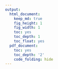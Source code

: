 ```yaml
---
output:
  html_document:
    keep_md: true
    fig_height: 1
    fig_width: 1
    toc: yes
    toc_depth: 1
    toc_float: yes
  pdf_document:
    toc: yes
    toc_depth: '2'
    code_folding: hide
---
```

<style>
    
#TOC {
  background:url("images/iceslogo.png") ;
  background-size: contain;
  padding-top: 100px !important;
  background-repeat: no-repeat;
  position: fixed;
  font-size: 12px;
  left: 0;
  top: 0;
  width: 200px;
  height: 80%;
  overflow:auto;
}
---
<a id="top"></a>

# ICES advice 2018

## "Herring (Clupea harengus) in subdivisions 25–29 and 32, excluding the Gulf of Riga (central Baltic Sea)"


```r
knitr::opts_chunk$set(
	echo = FALSE,
	message = FALSE,
	warning = FALSE
)
#<a href="#top">Back to top</a>
```

***
```r
knitr::include_graphics("images/atlantic-herring.png")
knitr::include_graphics("images/map.png")
```


[Go to latest advice](http://www.ices.dk/sites/pub/Publication%20Reports/Advice/2018/2018/her.27.25-2932.pdf)  
[Go to Standard Graphs page](http://standardgraphs.ices.dk/ViewCharts.aspx?key=9428)  
[Go to Transparent Assessment Framework page](https://github.com/ices-taf/2016_cod-347d)

***

# ICES advice on fishing opportunities
ICES advises that when the EU multiannual plan (MAP) is applied, catches in 2019 that correspond to the F ranges in the plan are between **115 591** tonnes and **192 787** tonnes. According to the MAP, catches higher than those corresponding to FMSY (155 333 tonnes) can only be taken under conditions specified in the MAP, whilst the entire range is considered precautionary when applying the ICES advice rule. This advice applies to all catches from the stock, including those taken in Subdivision 28.1.
 <br> 

***

# Stock development over time
Spawning-stock biomass (SSB) decreased until 2001 and then increased, and it has been above MSY Btrigger since 2007. Fishing mortality (F) increased until 2000 and then decreased, remaining below FMSY between 2004 to 2014. F has been above FMSY since 2015. Recruitment in 2015 is estimated to be the highest of the whole time-series.

<div class= "col2"
.col2 {
    columns: 2 220px;         /* number of columns and width in pixels*/
    -webkit-columns: 2 220px; /* chrome, safari */
    -moz-columns: 2 220px;    /* firefox */
  }>
```r

 library(htmlwidgets)
 library(dplyr)
 library(ggplot2)
 library(dygraphs)
 library(htmltools)
 library(widgetframe)
library(icesSAG)
SAGsummary <- getSAG("her.27.25-2932", 2018, data = "summary", combine = TRUE, purpose = "Advice")
 # data <- read.csv("Data/her/herdata.csv")
data <- SAGsummary
 dyBarChart <- function(dygraph) {
  dyPlotter(dygraph = dygraph,
            name = "BarChart",
            path = system.file("examples/plotters/barchart.js",
                               package = "dygraphs"))
}

 catches <- data %>% select(Year, catches)
 catches$catches <- catches[, "catches"]/1000
 recruitment<- data %>% select(Year, low_recruitment, recruitment, high_recruitment)
 
 dygraph(catches, main = "Catches")%>%
   dyRangeSelector()%>%
   dyOptions(colors = RColorBrewer::brewer.pal(3, "Set2"), drawGrid = FALSE,maxNumberWidth = 4)%>%
   dyAxis("y")%>%
   dyBarChart()
 
 dygraph(recruitment, main = "Recruitment(age 0)") %>%
   dyRangeSelector()%>%
   # dyOptions(colors = RColorBrewer::brewer.pal(3, "Set2"))%>%
   dyAxis("y")%>%
   dyBarChart()

 
```
</div>
<div class="col2">
```r
library(dygraphs)
library(htmlwidgets)
library(dplyr)
library(ggplot2)
library(gridExtra)
library(dygraphs)

dyBarChart <- function(dygraph) {
  dyPlotter(dygraph = dygraph,
            name = "BarChart",
            path = system.file("examples/plotters/barchart.js",
                               package = "dygraphs"))
} 

F <- data %>% select(Year, low_F, F,high_F, FLim, Fpa, FMSY )
 dygraph(F, main = "F") %>%
  dySeries(c("low_F", "F", "high_F"))%>%
   dyLimit(as.numeric(F[, 5]), color = "red")%>%
   dyRangeSelector()%>%
   dyOptions(colors = RColorBrewer::brewer.pal(3, "Set2"),
             drawGrid= FALSE,maxNumberWidth = 4)%>%
   dyAxis("y")
SSB <- data %>% select(Year, low_SSB, SSB,high_SSB, Blim, Bpa, MSYBtrigger)
 dygraph(SSB, main = "SSB") %>%
  dySeries(c("low_SSB", "SSB", "high_SSB"))%>%
   dyLimit(as.numeric(F[, 5]), color = "red")%>%
   dyRangeSelector()%>%
   dyOptions(colors = RColorBrewer::brewer.pal(3, "Set2"),
             drawGrid= FALSE,maxNumberWidth = 4)%>%
   dyAxis("y")
 
```
</div>


**Figure 1**  Herring in subdivisions 25–29 and 32, excluding the Gulf of Riga. Summary of the stock assessment. (SSB in 2018 is
predicted).
<br>

## Summary of the assessment

Herring in subdivisions 25–29 and 32, excluding the Gulf of Riga. Assessment summary. Weights are in tonnes.
Recruitment in thousands.

```r
library(icesSAG)
SAGsummary <- getSAG("her.27.25-2932", 2018, data = "summary", combine = TRUE, purpose = "Advice")
write.csv(SAGsummary, file = "SAGsummary.csv")

```

```r
library(magrittr)
 readLines("SAGsummary.csv") %>% 
   paste0(collapse="\n") %>% 
   openssl::base64_encode() -> encoded
```

[Download CSV](`r sprintf('data:text/csv;base64,%s', encoded)`)
 ***  
[Go to Top](#top)

# Stock and explotation status

<br>

ICES assesses that fishing pressure on the stock is above FMSY and below Fpa and Flim; spawning stock size is above MSY Btrigger, Bpa, and Blim.
<br>
**State of the stock and fishery relative to reference points**
<br>
![](images/MGT_1.png)


***  

# Catch scenarios

<br>

** Assumptions made for the interim year and in the forecast for herring in subdivisions 25–29 and 32, excluding the Gulf of Riga.Weights are in tonnes. Recruitment is in thousands.**


<br>
```r
library(knitr)
library(readr)
library(kableExtra)
dt <- read.csv("Data/her/hercatchoptionsbasis.csv",header = T)
# dt <- dt [,-1] 
kable(dt, "html")%>% 
  row_spec(0, bold = T, color = "black", background = "lightgrey", align = "c")%>%
  column_spec(1, width = "20em")%>%
  column_spec(2, width = "20em")%>%
  column_spec(3, width = "45em")%>%
  kable_styling(position = "center", full_width = F, font_size = 7)

```
* TAC constraint in 2018: EU share 229 355 tonnes + Russian quota 29 500 tonnes + central Baltic herring stock caught in Gulf of Riga 4 340 tonnes (mean 2012–2016) − Gulf of Riga herring stock caught in central Baltic Sea 260 tonnes (mean 2012 – 2016) = 262 935 tonnes .
<br>

***

**Table 3  Annual catch scenarios for herring in subdivisions 25–29 and 32, excluding the Gulf of Riga. All weights are in tonnes.**

<button class="btn btn-primary" data-toggle="collapse" data-target="#BlockName"> Show/Download Table </button>  
<div id="BlockName" class="collapse"> 
<br>
```r
library(knitr)
library(readr)
library(kableExtra)
dt <- read.csv("Data/her/hercatchoptions.csv", header = T, row.names = 1)
# dt <- dt [,-1]
dt <- dt[complete.cases(dt),]
 kable(dt, "html") %>% kable_styling(position = "center")%>%
   row_spec(0, bold = T, color = "black", background = "lightgrey")%>%
   column_spec(1, width = "30em")%>%
         column_spec(2:7, width = "10em")%>%
   group_rows("ICES advice basis",1,1) %>%
   group_rows("Other options",2,9)
```
* SSB 2020 relative to SSB 2019.
** Advice value in 2019 relative to Advice value for EU MAP: FMSY 2018 (267 745 tonnes).
*** Advice value for  2019 relative to Advice value for EU MAP: Flower 2018 (200 236 tonnes).
^ Advice value for  2019 relative to Advice value for EU MAP: Fupper 2018 (331 510 tonnes).
^^ MAP multiannual plan (EU, 2016).
^^^ TAC = TAC in 2018: EU share 229 355 tonnes + Russian quota 29 500 tonnes + central Baltic herring stock caught in Gulf of Riga 4 340 tonnes (mean 2012–2016) − Gulf of Riga herring stock caught in central Baltic Sea 260 tonnes (mean 2012 – 2016) = 262 935 tonnes.


```r
library(magrittr)
 readLines("Data/her/hercatchoptions.csv") %>% 
   paste0(collapse="\n") %>% 
   openssl::base64_encode() -> encoded
```

[Download CSV](`r sprintf('data:text/csv;base64,%s', encoded)`)
</div>
<br>
The decreased catch advice is due to a change in the perception of the stock size. The stock size was downscaled and fishing mortality was upscaled due to the low survey indices in the last two years. There is also a downward revision of the 2014 year class.
<br>
```r
library(knitr)
library(readr)
library(kableExtra)
dt <- read.csv("Data/her/herscenariosplot.csv") %>%
        select(Basis, F, Catch, SSB_2019, SSB_2020)
write.table (dt, "thing.txt",sep = ",")

colnames(dt)<- c("Basis", "F", "Catch_2018", "SSB_2019", "SSB_2020")
 kable(dt, "html") %>% kable_styling(position = "center")%>%
  kable_styling(bootstrap_options = "striped", full_width = F, font_size = 7)

```

## Version 1
```r
library(ggplot2)
library(plotly)
 catchoptions <- read.csv("Data/her/herscenariosplot.csv")
 # labels <- catchoptions$Basis
 # labels <- as.character(labels)
 mypalette<-ggthemes::tableau_color_pal('tableau20')
 
 data <- catchoptions[order(catchoptions$F),] 
 
 
 p1 <- plot_ly(data, x = ~F) %>%
         layout(hovermode="TRUE", showlegend = TRUE,
           shapes = list(
             list(type = "line", fillcolor = "red", 
               line    = list(color = "red",
               width = 2,
               dash = "dot"),
               opacity = 0.5,
               x0      = 0.52,
               x1      = 0.52,
               xref    = "Flim",
               y0      = 0,
               y1      = 1000000,
               yref    = "y",
               name = "Flim"),
             list(type = "line", fillcolor = "green", 
               line    = list(color = "green",
               width = 2,
               dash = "dot"), 
               opacity = 0.2, 
               x0      = 0.22,
               x1      = 0.22,
               xref    = "Fmsy",
               y0      = 0,
               y1      = 1000000,
               yref    = "y",
               name = "Fmsy"),
             list(type = "line", fillcolor = "orange", 
               line    = list(color = "orange",
               width = 2,
               dash = "dot"), 
               opacity = 1, 
               x0      = 0.41,
               x1      = 0.41,
               xref    = "Fpa",
               y0      = 0,
               y1      = 1000000,
               yref    = "y",
               name = "Fpa"),
             list(type = "line", fillcolor = "blue", 
               line    = list(color = "blue",
               width = 2,
               dash = "dash"), 
               opacity = 0.3, 
               x0      = -0.3,
               x1      = 1,
               xref    = "x",
               y0      = 430000,
               y1      = 430000,
               yref    = "Blim",
               name = "Blim"),
             list(type = "line", fillcolor = "lightblue", 
               line    = list(color = "lightblue",
               width = 2,
               dash = "dash"), 
               opacity = 0.3, 
               x0      = -0.3,
               x1      = 1,
               xref    = "x",
               y0      = 600000,
               y1      = 600000,
               yref    = "Bpa = MSY Btrigger",
               text = "Bpa = MSY Btrigger",
               textposition = "bottom right"),
             list(type = "rect", fillcolor = "green", opacity = 0.2,
                  line = list(color = "green", opacity=0.2),
                  x0 = -0.3, x1 = 0.41, xref = "x",
                  y0 = 0, y1 = 1000000, yref = "y"),
             list(type = "rect", fillcolor = "orange", opacity = 0.2,
                  line = list(color = "orange", opacity=0.2),
                  x0 = 0.41, x1 = 0.52, y0 = 0, y1 = 1000000),
             list(type = "rect", fillcolor = "red", opacity = 0.2,
                  line = list(color = "red", opacity=0.2),
                  x0 = 0.52, x1 = 1, y0 = 0, y1 = 1000000)),
           yaxis= list(title = 'tonnes', showgrid =FALSE),
    xaxis=list(title = 'Fishing mortality according to catch scenarios', showgrid= FALSE, tickmode = "array",tickvals = c(0.22,0.41,0.52), ticktext = c("Fmsy","Fpa", "Flim"), tickangle = 45),
    annotations=
        list(
            x= 1,
            y=c(430000,600000),
            xref= '1',
            yref='y',
            text=c('Blim','Bpa = MSY Btrigger'),
            showarrow = TRUE,
            ax= 70,
            ay= 0
        ) 
    )%>%
         add_trace(y = ~ SSB_2019, name= 'SSB 2019', mode = 'lines+markers',opacity = 0.8, width= 0.2, text = data$Basis, hoverinfo = "text + x+ y") %>%
         add_trace(y = ~ SSB_2020, name= 'SSB 2020', mode = 'lines+markers',opacity = 0.8, width= 0.2, text = data$Basis, hoverinfo = "text + x+ y") %>%
          add_trace(y = ~ Catch, name = 'Catch 2018', mode = 'lines+markers',text = data$Basis, hoverinfo = "text + x+ y")
                  
  p1$elementId <- NULL
  p1
```
 
## Version 2:
 <div class="col2">
```r
library(ggplot2)
library(plotly)
 catchoptions <- read.csv("Data/her/herscenariosplot.csv")
 # labels <- catchoptions$Basis
 # labels <- as.character(labels)
 mypalette<-ggthemes::tableau_color_pal('tableau20')
 
 data <- catchoptions[order(catchoptions$F),] 
 
 
 p1 <- plot_ly(data, x = ~F) %>%
         layout(hovermode="TRUE", showlegend = FALSE,
           shapes = list(
             list(type = "line", fillcolor = "red", 
               line    = list(color = "red",
               width = 2,
               dash = "dot"),
               opacity = 0.5,
               x0      = 0.52,
               x1      = 0.52,
               xref    = "Flim",
               y0      = 0,
               y1      = 1000000,
               yref    = "y",
               name = "Flim"),
             list(type = "line", fillcolor = "green", 
               line    = list(color = "green",
               width = 2,
               dash = "dot"), 
               opacity = 0.2, 
               x0      = 0.22,
               x1      = 0.22,
               xref    = "Fmsy",
               y0      = 0,
               y1      = 1000000,
               yref    = "y",
               name = "Fmsy"),
             list(type = "line", fillcolor = "orange", 
               line    = list(color = "orange",
               width = 2,
               dash = "dot"), 
               opacity = 1, 
               x0      = 0.41,
               x1      = 0.41,
               xref    = "Fpa",
               y0      = 0,
               y1      = 1000000,
               yref    = "y",
               name = "Fpa"),
             list(type = "line", fillcolor = "blue", 
               line    = list(color = "blue",
               width = 2,
               dash = "dash"), 
               opacity = 0.3, 
               x0      = -0.3,
               x1      = 1,
               xref    = "x",
               y0      = 430000,
               y1      = 430000,
               yref    = "Blim",
               name = "Blim"),
             list(type = "line", fillcolor = "lightblue", 
               line    = list(color = "lightblue",
               width = 2,
               dash = "dash"), 
               opacity = 0.3, 
               x0      = -0.3,
               x1      = 1,
               xref    = "x",
               y0      = 600000,
               y1      = 600000,
               yref    = "Bpa = MSY Btrigger",
               text = "Bpa = MSY Btrigger",
               textposition = "bottom right"),
             list(type = "rect", fillcolor = "green", opacity = 0.2,
                  line = list(color = "green", opacity=0.2),
                  x0 = -0.3, x1 = 0.41, xref = "x",
                  y0 = 0, y1 = 1000000, yref = "y"),
             list(type = "rect", fillcolor = "orange", opacity = 0.2,
                  line = list(color = "orange", opacity=0.2),
                  x0 = 0.41, x1 = 0.52, y0 = 0, y1 = 1000000),
             list(type = "rect", fillcolor = "red", opacity = 0.2,
                  line = list(color = "red", opacity=0.2),
                  x0 = 0.52, x1 = 1, y0 = 0, y1 = 1000000)),
           yaxis= list(title = 'tonnes', showgrid =FALSE),
    xaxis=list(title = 'F', showgrid= FALSE, tickmode = "array",tickvals = c(0.22,0.41,0.52), ticktext = c("Fmsy","Fpa", "Flim"), tickangle = 45)
    )%>%
         add_trace(y = ~ SSB_2019, name= 'SSB 2019', mode = 'lines+markers',opacity = 0.8, width= 0.2, text = data$Basis, hoverinfo = "text + x+ y") %>%
          add_trace(y = ~ Catch, name = 'Catch 2018', mode = 'lines+markers',text = data$Basis, hoverinfo = "text + x+ y")
                  
  p1$elementId <- NULL
  p1
  
  p2 <- plot_ly(data, x = ~F) %>%
         layout(hovermode="TRUE", showlegend = FALSE,
           shapes = list(
             list(type = "line", fillcolor = "red", 
               line    = list(color = "red",
               width = 2,
               dash = "dot"),
               opacity = 0.5,
               x0      = 0.52,
               x1      = 0.52,
               xref    = "Flim",
               y0      = 0,
               y1      = 1000000,
               yref    = "y",
               name = "Flim"),
             list(type = "line", fillcolor = "green", 
               line    = list(color = "green",
               width = 2,
               dash = "dot"), 
               opacity = 0.2, 
               x0      = 0.22,
               x1      = 0.22,
               xref    = "Fmsy",
               y0      = 0,
               y1      = 1000000,
               yref    = "y",
               name = "Fmsy"),
             list(type = "line", fillcolor = "orange", 
               line    = list(color = "orange",
               width = 2,
               dash = "dot"), 
               opacity = 1, 
               x0      = 0.41,
               x1      = 0.41,
               xref    = "Fpa",
               y0      = 0,
               y1      = 1000000,
               yref    = "y",
               name = "Fpa"),
             list(type = "line", fillcolor = "blue", 
               line    = list(color = "blue",
               width = 2,
               dash = "dash"), 
               opacity = 0.3, 
               x0      = -0.3,
               x1      = 1,
               xref    = "x",
               y0      = 430000,
               y1      = 430000,
               yref    = "Blim",
               name = "Blim"),
             list(type = "line", fillcolor = "lightblue", 
               line    = list(color = "lightblue",
               width = 2,
               dash = "dash"), 
               opacity = 0.3, 
               x0      = -0.3,
               x1      = 1,
               xref    = "x",
               y0      = 600000,
               y1      = 600000,
               yref    = "Bpa = MSY Btrigger",
               text = "Bpa = MSY Btrigger",
               textposition = "bottom right"),
             list(type = "rect", fillcolor = "green", opacity = 0.2,
                  line = list(color = "green", opacity=0.2),
                  x0 = -0.3, x1 = 0.41, xref = "x",
                  y0 = 0, y1 = 1000000, yref = "y"),
             list(type = "rect", fillcolor = "orange", opacity = 0.2,
                  line = list(color = "orange", opacity=0.2),
                  x0 = 0.41, x1 = 0.52, y0 = 0, y1 = 1000000),
             list(type = "rect", fillcolor = "red", opacity = 0.2,
                  line = list(color = "red", opacity=0.2),
                  x0 = 0.52, x1 = 1, y0 = 0, y1 = 1000000)),
           yaxis= list(title = 'tonnes', showgrid =FALSE),
    xaxis=list(title = 'F', showgrid= FALSE, tickmode = "array",tickvals = c(0.22,0.41,0.52), ticktext = c("Fmsy","Fpa", "Flim"), tickangle = 45)
    )%>%
         add_trace(y = ~ SSB_2020, name= 'SSB 2020', mode = 'lines+markers',opacity = 0.8, width= 0.2, text = data$Basis, hoverinfo = "text + x+ y") %>%
          add_trace(y = ~ Catch, name = 'Catch 2018', mode = 'lines+markers',text = data$Basis, hoverinfo = "text + x+ y")
                  
  p2$elementId <- NULL
  p2
  
```
</div>  
  
## Version 3: 
  <div class="col2">
```r
library(ggplot2)
library(plotly)
 catchoptions <- read.csv("Data/her/herscenariosplot.csv")
 # labels <- catchoptions$Basis
 # labels <- as.character(labels)
 mypalette<-ggthemes::tableau_color_pal('tableau20')
 
 data <- catchoptions[order(catchoptions$F),] 
 
 
 p1 <- plot_ly(data, x = ~F) %>%
         layout(hovermode="TRUE", showlegend = FALSE,
           shapes = list(
             list(type = "line", fillcolor = "red", 
               line    = list(color = "red",
               width = 2,
               dash = "dot"),
               opacity = 0.5,
               x0      = 0.52,
               x1      = 0.52,
               xref    = "Flim",
               y0      = 0,
               y1      = 1000000,
               yref    = "y",
               name = "Flim"),
             list(type = "line", fillcolor = "green", 
               line    = list(color = "green",
               width = 2,
               dash = "dot"), 
               opacity = 0.2, 
               x0      = 0.22,
               x1      = 0.22,
               xref    = "Fmsy",
               y0      = 0,
               y1      = 1000000,
               yref    = "y",
               name = "Fmsy"),
             list(type = "line", fillcolor = "orange", 
               line    = list(color = "orange",
               width = 2,
               dash = "dot"), 
               opacity = 1, 
               x0      = 0.41,
               x1      = 0.41,
               xref    = "Fpa",
               y0      = 0,
               y1      = 1000000,
               yref    = "y",
               name = "Fpa"),
             list(type = "line", fillcolor = "blue", 
               line    = list(color = "blue",
               width = 2,
               dash = "dash"), 
               opacity = 0.3, 
               x0      = -0.3,
               x1      = 1,
               xref    = "x",
               y0      = 430000,
               y1      = 430000,
               yref    = "Blim",
               name = "Blim"),
             list(type = "line", fillcolor = "lightblue", 
               line    = list(color = "lightblue",
               width = 2,
               dash = "dash"), 
               opacity = 0.3, 
               x0      = -0.3,
               x1      = 1,
               xref    = "x",
               y0      = 600000,
               y1      = 600000,
               yref    = "Bpa = MSY Btrigger",
               text = "Bpa = MSY Btrigger",
               textposition = "bottom right"),
             list(type = "rect", fillcolor = "green", opacity = 0.2,
                  line = list(color = "green", opacity=0.2),
                  x0 = -0.3, x1 = 0.41, xref = "x",
                  y0 = 0, y1 = 1000000, yref = "y"),
             list(type = "rect", fillcolor = "orange", opacity = 0.2,
                  line = list(color = "orange", opacity=0.2),
                  x0 = 0.41, x1 = 0.52, y0 = 0, y1 = 1000000),
             list(type = "rect", fillcolor = "red", opacity = 0.2,
                  line = list(color = "red", opacity=0.2),
                  x0 = 0.52, x1 = 1, y0 = 0, y1 = 1000000)),
           yaxis= list(title = 'tonnes', showgrid =FALSE),
    xaxis=list(title = 'F', showgrid= FALSE, tickmode = "array",tickvals = c(0.22,0.41,0.52), ticktext = c("Fmsy","Fpa", "Flim"), tickangle = 45)
    )%>%
        add_trace(y = ~ SSB_2019, name= 'SSB 2019', type = 'bar',opacity = 0.8, width= 0.2, color = ~ SSB_2019,colors=c("darkblue","Yellow"), text = data$Basis, hoverinfo = "text + x+ y")%>%
          add_trace(y = ~ Catch, name = 'Catch 2018', mode = 'lines+markers',text = data$Basis, hoverinfo = "text + x+ y")
                  
  p1$elementId <- NULL
  p1
  
  p2 <- plot_ly(data, x = ~F) %>%
         layout(hovermode="TRUE", showlegend = FALSE,
           shapes = list(
             list(type = "line", fillcolor = "red", 
               line    = list(color = "red",
               width = 2,
               dash = "dot"),
               opacity = 0.5,
               x0      = 0.52,
               x1      = 0.52,
               xref    = "Flim",
               y0      = 0,
               y1      = 1000000,
               yref    = "y",
               name = "Flim"),
             list(type = "line", fillcolor = "green", 
               line    = list(color = "green",
               width = 2,
               dash = "dot"), 
               opacity = 0.2, 
               x0      = 0.22,
               x1      = 0.22,
               xref    = "Fmsy",
               y0      = 0,
               y1      = 1000000,
               yref    = "y",
               name = "Fmsy"),
             list(type = "line", fillcolor = "orange", 
               line    = list(color = "orange",
               width = 2,
               dash = "dot"), 
               opacity = 1, 
               x0      = 0.41,
               x1      = 0.41,
               xref    = "Fpa",
               y0      = 0,
               y1      = 1000000,
               yref    = "y",
               name = "Fpa"),
             list(type = "line", fillcolor = "blue", 
               line    = list(color = "blue",
               width = 2,
               dash = "dash"), 
               opacity = 0.3, 
               x0      = -0.3,
               x1      = 1,
               xref    = "x",
               y0      = 430000,
               y1      = 430000,
               yref    = "Blim",
               name = "Blim"),
             list(type = "line", fillcolor = "lightblue", 
               line    = list(color = "lightblue",
               width = 2,
               dash = "dash"), 
               opacity = 0.3, 
               x0      = -0.3,
               x1      = 1,
               xref    = "x",
               y0      = 600000,
               y1      = 600000,
               yref    = "Bpa = MSY Btrigger",
               text = "Bpa = MSY Btrigger",
               textposition = "bottom right"),
             list(type = "rect", fillcolor = "green", opacity = 0.2,
                  line = list(color = "green", opacity=0.2),
                  x0 = -0.3, x1 = 0.41, xref = "x",
                  y0 = 0, y1 = 1000000, yref = "y"),
             list(type = "rect", fillcolor = "orange", opacity = 0.2,
                  line = list(color = "orange", opacity=0.2),
                  x0 = 0.41, x1 = 0.52, y0 = 0, y1 = 1000000),
             list(type = "rect", fillcolor = "red", opacity = 0.2,
                  line = list(color = "red", opacity=0.2),
                  x0 = 0.52, x1 = 1, y0 = 0, y1 = 1000000)),
           yaxis= list(title = 'tonnes', showgrid =FALSE),
    xaxis=list(title = 'F', showgrid= FALSE, tickmode = "array",tickvals = c(0.22,0.41,0.52), ticktext = c("Fmsy","Fpa", "Flim"), tickangle = 45)
    )%>%
         add_trace(y = ~ SSB_2020, name= 'SSB 2020', type = 'bar',opacity = 0.8, width= 0.2, color = ~ SSB_2020,colors=c("darkblue","Yellow"), text = data$Basis, hoverinfo = "text + x+ y") %>%
          add_trace(y = ~ Catch, name = 'Catch 2018', mode = 'lines+markers',text = data$Basis, hoverinfo = "text + x+ y")
                  
  p2$elementId <- NULL
  p2
```
 </div> 
<br>

[Go to Top](#top)

# Basis of the advice  
***
<br>
**Table 4** The basis of the advice for hake in subareas 4, 6, and 7, and in divisions 3.a, 8.a–b, and 8.d, Northern stock.
```r
library(knitr)
library(readr)
library(kableExtra)
dt <- read.csv("Data/hke/hkeadvicebasis.csv", header = FALSE)
#dt <- dt [-1,] 
colnames(dt) <- NULL
kable(dt, "html")%>%kable_styling(position = "center")%>%
  column_spec(1, bold = T, color = "black", background = "lightgrey")

```

<br>

# Quality of the assessment  
***
<br>
A high variability between years in the survey index, in particular in the last years due to the large year class of 2014, is the likely cause of the downward revision of SSB and upward revision of fishing mortality for the recent years. However, applying stochastic models (in this case SAM) to the data shows that these revisions are within the uncertainty bounds of these SAM estimates. 

Preliminary investigations indicate that the stocks of western Baltic spring-spawning herring (Division 3.a and subdivisions 22–24) and central Baltic herring (subdivisions 25–29 and 32, excluding Gulf of Riga herring) are mixing in subdivisions 24–26 (Gröhsler et al., 2013). The level of this mixing is presently unknown and its potential impact on the assessment should be investigated. 

Species misreporting of herring has occurred in the past (Hentati-Sundberg et al., 2014) and there are again indications that it is a problem in some nations.

```r
knitr::include_graphics("images/herqualplot.png")
```

**Figure 2**  Historical assessment results for herring in subdivisions 25–29 and 32, excluding the Gulf of Riga.
<br>

***
# Issues relevant for the advice
The FMSY ranges in the EU Baltic Sea multiannual plan (MAP; EU, 2016) are consistent with the ranges provided by ICES (2015); these were evaluated to result in no more than 5% reduction in long-term yield compared with MSY. The ICES advice according to the MAP is based on the provisions of the plan and is considered precautionary. The ICES advice rule is used, i.e. F is adjusted by the factor SSB/MSY Btrigger when SSB is below MSY Btrigger. For this stock, the SSB in 2019 is above MSY Btrigger. In such a situation, catch scenarios applicable under the MAP correspond to fishing mortalities between Flower and Fupper. However, according to the MAP, catches corresponding to F higher than FMSY (i.e. Column B of Annex I in the MAP) can only be taken under conditions specified in the MAP. 

Under the EU landing obligation, which entered into force in 2015, up to 9% interspecies quota transfers are allowed for stocks that are considered to be within safe biological limits (EU, 2013 – Article 15). Quota transfers were not considered in this catch advice. To achieve FMSY exploitation, any transfer under this regulation should be accounted for in setting the TAC.

It should be noted that the large 2014 year class will be the main contributor to the yield in 2018 and 2019 and SSB in 2019 and 2020, and no substantial new incoming year classes are predicted. It is uncommon to see such large contribution of one year class to the SSB as seen in the short term prediction for 2019 and 2020. Three last year classes are below or at the average and if such a situation continues, a marked decline in biomass development can be expected.
<br>
```r
knitr::include_graphics("images/herissueplot.png")
```

**Figure 3**  Contribution to yield and SSB of successive year classes (ages 1–8+) as estimated in the short-term forecast for 2018–2020 under the TAC constraint in 2018. Herring in subdivisions 25–29 and 32, excluding the Gulf of Riga.
<br>

A mixture of central Baltic herring (subdivisions 25–27, 28.2, 29, and 32) and the Gulf of Riga herring (Subdivision 28.1) is caught in the central Baltic Sea. In the assessment and the advice the central Baltic herring stock is considered to be caught both in and outside the central Baltic Sea. The TAC (sum of the EU and the Russian autonomous quotas) is set for herring caught in the central Baltic management area, which includes also a small amount of Gulf of Riga herring caught in the central Baltic Sea but excludes central Baltic herring caught outside the central Baltic Sea.

The TAC value proposed for the central Baltic area is based on the advised catch for the central Baltic herring stock, plus the assumed catch of the Gulf of Riga herring taken in the central Baltic, minus the assumed catch of herring from the central Baltic stock taken in the Gulf of Riga. The values of the two latter are given by the average over the last five years.

•	Central Baltic herring assumed to be taken in the Gulf of Riga in 2019 (Subdivision 28.1) is 4363 tonnes (average 2013–2017);
•	Gulf of Riga herring assumed to be taken in Subdivision 28.2 in 2019 is 251 tonnes (average 2013–2017).

As an example, following the ICES MSY approach (here identical to the MAP FMSY), catches from the central Baltic herring stock in 2019 should be no more than 155 335 tonnes. The corresponding TAC in the central Baltic management area for 2019 would be calculated as 155 335 tonnes + 251 tonnes – 4363 tonnes  = 151 221  tonnes .

# Reference Points  
***
<br>
** Table 5** Reference points, values, and their technical basis. Herring in Subarea 4 and divisions 3.a and 7.d, autumn spawners. 
```r
library(knitr)
library(readr)
library(kableExtra)
dt <- read.csv("Data/hke/herreferencepoints.csv")
dt <- dt [,-1] 
kable(dt, "html")%>%kable_styling(position = "center")%>%
  row_spec(0, bold = T, color = "black", background = "lightgrey")

```
<br>
```r
library(magrittr)
 readLines("Data/hke/herreferencepoints.csv") %>% 
   paste0(collapse="\n") %>% 
   openssl::base64_encode() -> encoded
```
[Download CSV](`r sprintf('data:text/csv;base64,%s', encoded)`)

***
# Basis of the assessment  

<br>
** Table 6** Basis of the assessment and advice for herring in Subarea 4 and divisions 3.a and 7.d, autumn spawners. 
```r
library(knitr)
library(readr)
library(kableExtra)
dt <- read.csv("Data/hke/herassessmentbasis.csv")
dt <- dt [,-1] 
kable(dt, "html")%>%kable_styling(position = "center")%>%
  row_spec(0, bold = T, color = "black", background = "lightgrey")

```

```r
library(magrittr)
 readLines("Data/hke/herassessmentbasis.csv") %>% 
   paste0(collapse="\n") %>% 
   openssl::base64_encode() -> encoded
```
[Download CSV](`r sprintf('data:text/csv;base64,%s', encoded)`)
[Go to Top](#top)

***
# Information from stakeholders  

There is no additional information available.
<br>

***
# History of the advice, catch, and management    

**Table 7**  ICES advice and catch for herring in Subarea 4 and divisions 3.a and 7.d, autumn spawners. All weights are in tonnes. 

***

# History of the catch and landings  

**Table 8** Catch distribution by fleet in 2017 as estimated by ICES for herring in Subarea 4 and divisions 3.a and 7.d, autumn spawners. All weights are in tonnes.
<br>

***

**Table 9** History of commercial catch and landings of herring in Subarea 4 and divisions 3.a and 7.d, autumn spawners. Both the official and ICES estimated values are presented by area for each country participating in the fishery. All weights are in tonnes.

***

# Sources and references  

* EU. 2013. Regulation (EU) No 1380/2013 of the European Parliament and of the Council of 11 December 2013 on the Common Fisheries Policy, amending Council Regulations (EC) No 1954/2003 and (EC) No 1224/2009 and repealing Council Regulations (EC) No 2371/2002 and (EC) No 639/2004 and Council Decision 2004/585/EC. http://eur-lex.europa.eu/legal-content/EN/TXT/?uri=celex:32013R1380.
* EU. 2016. Regulation (EU) 2016/1139 of the European Parliament and of the Council of 6 July 2016 establishing a multiannual plan for the stocks of cod, herring and sprat in the Baltic Sea and the fisheries exploiting those stocks, amending Council Regulation (EC) No 2187/2005 and repealing Council Regulation (EC) No 1098/2007. http://eur-lex.europa.eu/legal-content/EN/TXT/PDF/?uri=CELEX:32016R1139&from=EN
* Gröhsler, T., Oeberst, R., Schaber, M., Larson, N., and Kornilovs, G. 2013. Discrimination of western Baltic spring-spawning and central Baltic herring (Clupea harengus L.) based on growth vs. natural tag information. ICES Journal of Marine Science, 70(6): 1108–1117. DOI: https://doi.org/10.1093/icesjms/fst064.
* Hentati-Sundberg, J., Hjelm, J., and Österblom, H. 2014. Does fisheries management incentivize non-compliance? Estimated misreporting in the Swedish Baltic Sea pelagic fishery based on commercial fishing effort. ICES Journal of Marine Science, 71(7): 1846–1853. DOI: https://doi.org/10.1093/icesjms/fsu036.
* ICES. 2013. Report of the Benchmark Workshop on Baltic Multispecies Assessments (WKBALT 2013), 4–8 February 2013, Copenhagen, Denmark. ICES CM 2013/ACOM:43. 399 pp.
* ICES. 2014. Second Interim Report of the Working Group on Maritime Systems (WGMARS), 2–5 December 2014, Copenhagen, Denmark. ICES CM 2014/SSGSUE:08. 35 pp.
* ICES 2015. EU request to ICES to provide FMSY ranges for selected North Sea and Baltic Sea stocks. In Report of the ICES Advisory Committee, 20125. ICES Advice 20125, Book 6, Section 6.2.3.1. http://www.ices.dk/sites/pub/Publication%20Reports/Advice/2015/Special_Requests/EU_FMSY_ranges_for_selected_NS_and_BS_stocks.pdf.
* ICES. 2016. Advice basis. In Report of the ICES Advisory Committee, 2016. ICES Advice 2016, Book 1, Section 1.2.
* ICES. 2018. Report of the Baltic Fisheries Assessment Working Group (WGBFAS), 6–13 April 2018, ICES Headquarters, Copenhagen, Denmark. ICES CM 2018/ACOM:11.

